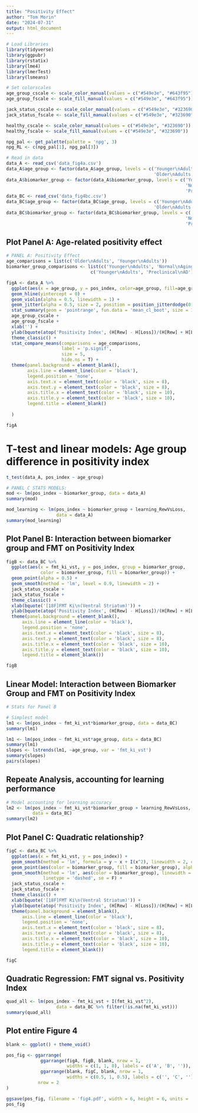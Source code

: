 ```yaml
---
title: "Positivity Effect"
author: "Tom Morin"
date: "2024-07-31"
output: html_document
---
```


```r
# Load Libraries
library(tidyverse)
library(ggpubr)
library(rstatix)
library(lme4)
library(lmerTest)
library(lsmeans)

# Set colorscales
age_group_cscale <- scale_color_manual(values = c("#549e3e", "#643f95"))
age_group_fscale <- scale_fill_manual(values = c("#549e3e", "#643f95"))

jack_status_cscale <- scale_color_manual(values = c("#549e3e", "#323690", "#B6357B"))
jack_status_fscale <- scale_fill_manual(values = c("#549e3e", "#323690", "#B6357B"))

healthy_cscale <- scale_color_manual(values = c("#549e3e", "#323690"))
healthy_fscale <- scale_fill_manual(values = c("#549e3e", "#323690"))

npg_pal <- get_palette(palette = 'npg', 3)
npg_RL <- c(npg_pal[1], npg_pal[3])

# Read in data
data_A <- read_csv('data_fig4a.csv')
data_A$age_group <- factor(data_A$age_group, levels = c('Younger\nAdults',
                                                        'Older\nAdults'))
data_A$biomarker_group <- factor(data_A$biomarker_group, levels = c('Younger\nAdults',
                                                                    'Normal\nAging',
                                                                    'Preclinical\nAD'))
data_BC <- read_csv('data_fig4bc.csv')
data_BC$age_group <- factor(data_BC$age_group, levels = c('Younger\nAdults',
                                                        'Older\nAdults'))
data_BC$biomarker_group <- factor(data_BC$biomarker_group, levels = c('Younger\nAdults',
                                                                    'Normal\nAging',
                                                                    'Preclinical\nAD'))
```

## Plot Panel A: Age-related positivity effect
```r
# PANEL A: Positivity Effect
age_comparisons = list(c('Older\nAdults', 'Younger\nAdults'))
biomarker_group_comparisons <- list(c('Younger\nAdults', 'Normal\nAging'),
                                c('Younger\nAdults', 'Preclinical\nAD'))

figA <- data_A %>%
  ggplot(aes(x = age_group, y = pos_index, color=age_group, fill=age_group)) +
  geom_hline(yintercept = 0) +
  geom_violin(alpha = 0.5, linewidth = 1) +
  geom_jitter(alpha = 0.5, size = 2, position = position_jitterdodge(0.2)) +
  stat_summary(geom = 'pointrange', fun.data = 'mean_cl_boot', size = 1, linewidth = 2) +
  age_group_cscale +
  age_group_fscale +
  xlab('') +
  ylab(bquote(atop('Positivity Index', (H[Rew] - H[Loss])/(H[Rew] + H[Loss])))) +
  theme_classic() +
  stat_compare_means(comparisons = age_comparisons, 
                     label = 'p.signif', 
                     size = 5,
                     hide.ns = T) +
  theme(panel.background = element_blank(),
        axis.line = element_line(color = 'black'),
        legend.position = 'none', 
        axis.text.x = element_text(color = 'black', size = 8),
        axis.text.y = element_text(color = 'black', size = 8),
        axis.title.x = element_text(color = 'black', size = 10),
        axis.title.y = element_text(color = 'black', size = 10),
        legend.title = element_blank()
    
  )

figA
```

# T-test and linear models: Age group difference in positivity index
```r
t_test(data_A, pos_index ~ age_group)

# PANEL C STATS MODELS:
mod <- lm(pos_index ~ biomarker_group, data = data_A)
summary(mod)

mod_learning <- lm(pos_index ~ biomarker_group + learning_RewVsLoss, 
                   data = data_A)
summary(mod_learning)  
```

## Plot Panel B: Interaction between biomarker group and FMT on Positivity Index
```r
figB <- data_BC %>%
  ggplot(aes(x = fmt_ki_vst, y = pos_index, group = biomarker_group,
             color = biomarker_group, fill = biomarker_group)) +
  geom_point(alpha = 0.5) +
  geom_smooth(method = 'lm', level = 0.9, linewidth = 2) +
  jack_status_cscale +
  jack_status_fscale +
  theme_classic() +
  xlab(bquote('[18F]FMT Ki\n(Ventral Striatum)')) +
  ylab(bquote(atop('Positivity Index', (H[Rew] - H[Loss])/(H[Rew] + H[Loss])))) +
  theme(panel.background = element_blank(),
      axis.line = element_line(color = 'black'),
      legend.position = 'none', 
      axis.text.x = element_text(color = 'black', size = 8),
      axis.text.y = element_text(color = 'black', size = 8),
      axis.title.x = element_text(color = 'black', size = 10),
      axis.title.y = element_text(color = 'black', size = 10),
      legend.title = element_blank())

figB
```

## Linear Model: Interaction between Biomarker Group and FMT on Positivity Index
```r
# Stats for Panel B

# Simplest model
lm1 <- lm(pos_index ~ fmt_ki_vst*biomarker_group, data = data_BC)
summary(lm1)

lm1 <- lm(pos_index ~ fmt_ki_vst*age_group, data = data_BC)
summary(lm1)
slopes <- lstrends(lm1, ~age_group, var = 'fmt_ki_vst')
summary(slopes)
pairs(slopes)
```

## Repeate Analysis, accounting for learning performance
```r
# Model accounting for learning accuracy
lm2 <- lm(pos_index ~ fmt_ki_vst*biomarker_group + learning_RewVsLoss,
          data = data_BC)
summary(lm2)

```

## Plot Panel C: Quadratic relationship?
```r
figC <- data_BC %>%
  ggplot(aes(x = fmt_ki_vst, y = pos_index)) +
  geom_smooth(method = 'lm', formula = y ~ x + I(x^2), linewidth = 2, color = 'gray') +
  geom_point(aes(color = biomarker_group, fill = biomarker_group), alpha = 0.5) +
  geom_smooth(method = 'lm', aes(color = biomarker_group), linewidth = 1.5, 
              linetype = 'dashed', se = F) +
  jack_status_cscale +
  jack_status_fscale +
  theme_classic() +
  xlab(bquote('[18F]FMT Ki\n(Ventral Striatum)')) +
  ylab(bquote(atop('Positivity Index', (H[Rew] - H[Loss])/(H[Rew] + H[Loss])))) +
  theme(panel.background = element_blank(),
      axis.line = element_line(color = 'black'),
      legend.position = 'none', 
      axis.text.x = element_text(color = 'black', size = 8),
      axis.text.y = element_text(color = 'black', size = 8),
      axis.title.x = element_text(color = 'black', size = 10),
      axis.title.y = element_text(color = 'black', size = 10),
      legend.title = element_blank())

figC
```

## Quadratic Regression: FMT signal vs. Positivity Index
```r
quad_all <- lm(pos_index ~ fmt_ki_vst + I(fmt_ki_vst^2), 
                   data = data_BC %>% filter(!is.na(fmt_ki_vst)))
summary(quad_all)
```

## Plot entire Figure 4
```r
blank <- ggplot() + theme_void()

pos_fig <- ggarrange(
             ggarrange(figA, figB, blank, nrow = 1,
                       widths = c(1, 1, 0), labels = c('A', 'B', '')),
             ggarrange(blank, figC, blank, nrow = 1,
                       widths = c(0.5, 1, 0.5), labels = c('', 'C', '')),
            nrow = 2
)

ggsave(pos_fig, filename = 'fig4.pdf', width = 6, height = 6, units = 'in')
pos_fig
```